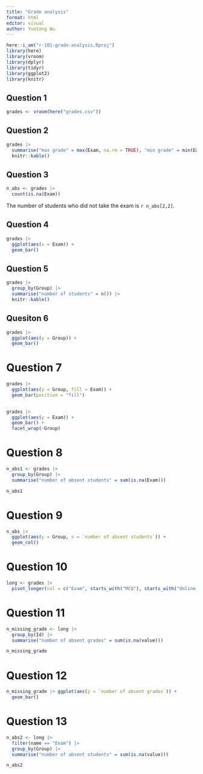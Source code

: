 ```yaml
---
title: "Grade analysis"
format: html
editor: visual
author: Yuntong Wu
---
```


```r
here::i_am("r-101-grade-analysis.Rproj")
library(here)
library(vroom)
library(dplyr)
library(tidyr)
library(ggplot2)
library(knitr)
```

## Question 1

```r
grades <- vroom(here("grades.csv"))
```

## Question 2

```r
grades |>
  summarise("max grade" = max(Exam, na.rm = TRUE), "min grade" = min(Exam, na.rm = TRUE), "median grade" = median(Exam, na.rm = TRUE), "mean grade" = mean(Exam, na.rm = TRUE)) |>
  knitr::kable()
```

## Question 3

```r
n_abs <- grades |> 
  count(is.na(Exam))
```

The number of students who did not take the exam is `r n_abs[2,2]`.

## Question 4

```r
grades |> 
  ggplot(aes(x = Exam)) +
  geom_bar()
```

## Question 5

```r
grades |>
  group_by(Group) |>
  summarise("number of students" = n()) |>
  knitr::kable()
```

## Quesiton 6

```r
grades |> 
  ggplot(aes(y = Group)) +
  geom_bar()
```

# Question 7

```r
grades |>
  ggplot(aes(y = Group, fill = Exam)) +
  geom_bar(position = "fill") 
  
```

```r
grades |>
  ggplot(aes(y = Exam)) +
  geom_bar() +
  facet_wrap(~Group)
```
# Question 8

```r
n_abs1 <- grades |>
  group_by(Group) |>
  summarise("number of absent students" = sum(is.na(Exam)))

n_abs1
```

# Question 9

```r
n_abs |> 
  ggplot(aes(y = Group, x = `number of absent students`)) +
  geom_col()
```

# Question 10
```r
long <- grades |>
  pivot_longer(col = c("Exam", starts_with("MCQ"), starts_with("Online_MCQ")), names_to = "name", values_to = "value") 
```

# Question 11
```r
n_missing_grade <- long |>
  group_by(Id) |>
  summarise("number of absent grades" = sum(is.na(value)))

n_missing_grade
```

# Question 12
```r
n_missing_grade |> ggplot(aes(y = `number of absent grades`)) +
  geom_bar()
```


# Question 13
```r
n_abs2 <- long |> 
  filter(name == "Exam") |>
  group_by(Group) |>
  summarise("number of absent students" = sum(is.na(value)))

n_abs2
```



